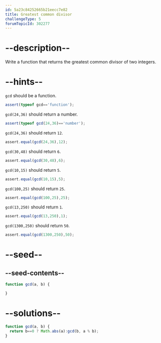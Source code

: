 ```yaml
---
id: 5a23c84252665b21eecc7e82
title: Greatest common divisor
challengeType: 5
forumTopicId: 302277
---
```


# --description--

Write a function that returns the greatest common divisor of two integers.

# --hints--

`gcd` should be a function.

```js
assert(typeof gcd=='function');
```

`gcd(24,36)` should return a number.

```js
assert(typeof gcd(24,36)=='number');
```

`gcd(24,36)` should return `12`.

```js
assert.equal(gcd(24,36),12);
```

`gcd(30,48)` should return `6`.

```js
assert.equal(gcd(30,48),6);
```

`gcd(10,15)` should return `5`.

```js
assert.equal(gcd(10,15),5);
```

`gcd(100,25)` should return `25`.

```js
assert.equal(gcd(100,25),25);
```

`gcd(13,250)` should return `1`.

```js
assert.equal(gcd(13,250),1);
```

`gcd(1300,250)` should return `50`.

```js
assert.equal(gcd(1300,250),50);
```

# --seed--

## --seed-contents--

```js
function gcd(a, b) {

}
```

# --solutions--

```js
function gcd(a, b) {
  return b==0 ? Math.abs(a):gcd(b, a % b);
}
```
